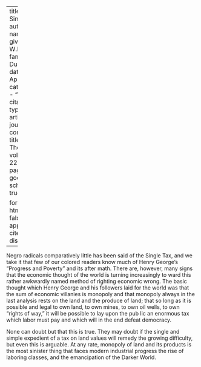 
---
title: 'The Single Tax'
author:
  - name:
      given: W.E.B.
      family: Du Bois
date: Apr. 1921
categories: 
  - ""
citation: 
  type: article-journal
  container-title: The Crisis
  volume: 22
  issue: 6
  page: 248
google-scholar: true

format:
  html:
    toc: false
    appendix-cite-as: display
---


Negro radicals com­paratively little has been said of the Single Tax, and we take it that few of our colored readers know much of Henry George's "Progress and Poverty" and its after­ math. There are, however, many signs that the economic thought of the world is turning increasingly to­ ward this rather awkwardly named method of righting economic wrong. The basic thought which Henry George and his followers laid for the world was that the sum of economic villanies is monopoly and that monop­oly always in the last analysis rests on the land and the produce of land; that so long as it is possible and legal to own land, to own mines, to own oil wells, to own "rights of way," it will be possible to lay upon the pub­ lic an enormous tax which labor must pay and which will in the end defeat democracy.

None can doubt but that this is true. They may doubt if the single and simple expedient of a tax on land values will remedy the growing difficulty, but even this is arguable. At any rate, monopoly of land and its products is the most sinister thing that faces modern industrial progress the rise of laboring classes, and the emancipation of the Darker World.

